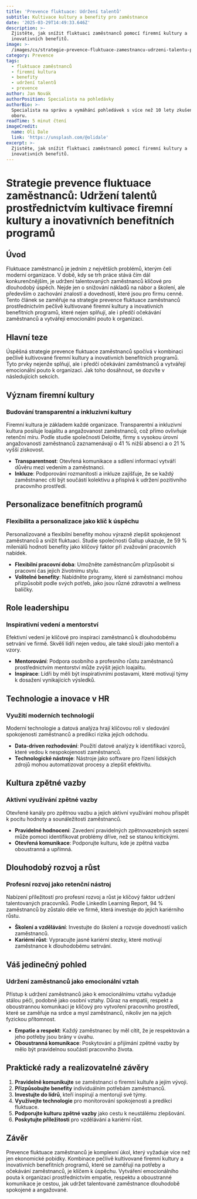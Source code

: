 ```yaml
---
title: 'Prevence fluktuace: Udržení talentů'
subtitle: Kultivace kultury a benefity pro zaměstnance
date: '2025-03-29T14:49:33.646Z'
description: >-
  Zjistěte, jak snížit fluktuaci zaměstnanců pomocí firemní kultury a
  inovativních benefitů.
image: >-
  /images/cs/strategie-prevence-fluktuace-zamestnancu-udrzeni-talentu-prostrednictvim-kultivace-firemni-kultury-a-inovativnich-benefitnich-programu-1743173373354.jpg
category: Prevence
tags:
  - fluktuace zaměstnanců
  - firemní kultura
  - benefity
  - udržení talentů
  - prevence
author: Jan Novák
authorPosition: Specialista na pohledávky
authorBio: >-
  Specialista na správu a vymáhání pohledávek s více než 10 lety zkušeností v
  oboru.
readTime: 5 minut čtení
imageCredit:
  name: Oli Dale
  link: 'https://unsplash.com/@olidale'
excerpt: >-
  Zjistěte, jak snížit fluktuaci zaměstnanců pomocí firemní kultury a
  inovativních benefitů.
---
```

# Strategie prevence fluktuace zaměstnanců: Udržení talentů prostřednictvím kultivace firemní kultury a inovativních benefitních programů

## Úvod

Fluktuace zaměstnanců je jedním z největších problémů, kterým čelí moderní organizace. V době, kdy se trh práce stává čím dál konkurenčnějším, je udržení talentovaných zaměstnanců klíčové pro dlouhodobý úspěch. Nejde jen o snižování nákladů na nábor a školení, ale především o zachování znalostí a dovedností, které jsou pro firmu cenné. Tento článek se zaměřuje na strategie prevence fluktuace zaměstnanců prostřednictvím pečlivě kultivované firemní kultury a inovativních benefitních programů, které nejen splňují, ale i předčí očekávání zaměstnanců a vytvářejí emocionální pouto k organizaci.

## Hlavní teze

Úspěšná strategie prevence fluktuace zaměstnanců spočívá v kombinaci pečlivě kultivované firemní kultury a inovativních benefitních programů. Tyto prvky nejenže splňují, ale i předčí očekávání zaměstnanců a vytvářejí emocionální pouto k organizaci. Jak toho dosáhnout, se dozvíte v následujících sekcích.

## Význam firemní kultury

### Budování transparentní a inkluzivní kultury

Firemní kultura je základem každé organizace. Transparentní a inkluzivní kultura posiluje loajalitu a angažovanost zaměstnanců, což přímo ovlivňuje retenční míru. Podle studie společnosti Deloitte, firmy s vysokou úrovní angažovanosti zaměstnanců zaznamenávají o 41 % nižší absenci a o 21 % vyšší ziskovost.

- **Transparentnost**: Otevřená komunikace a sdílení informací vytváří důvěru mezi vedením a zaměstnanci.
- **Inkluze**: Podporování rozmanitosti a inkluze zajišťuje, že se každý zaměstnanec cítí být součástí kolektivu a přispívá k udržení pozitivního pracovního prostředí.

## Personalizace benefitních programů

### Flexibilita a personalizace jako klíč k úspěchu

Personalizované a flexibilní benefity mohou výrazně zlepšit spokojenost zaměstnanců a snížit fluktuaci. Studie společnosti Gallup ukazuje, že 59 % mileniálů hodnotí benefity jako klíčový faktor při zvažování pracovních nabídek.

- **Flexibilní pracovní doba**: Umožněte zaměstnancům přizpůsobit si pracovní čas jejich životnímu stylu.
- **Volitelné benefity**: Nabídněte programy, které si zaměstnanci mohou přizpůsobit podle svých potřeb, jako jsou různé zdravotní a wellness balíčky.

## Role leadershipu

### Inspirativní vedení a mentorství

Efektivní vedení je klíčové pro inspiraci zaměstnanců k dlouhodobému setrvání ve firmě. Skvělí lídři nejen vedou, ale také slouží jako mentoři a vzory.

- **Mentorování**: Podpora osobního a profesního růstu zaměstnanců prostřednictvím mentorství může zvýšit jejich loajalitu.
- **Inspirace**: Lídři by měli být inspirativními postavami, které motivují týmy k dosažení vynikajících výsledků.

## Technologie a inovace v HR

### Využití moderních technologií

Moderní technologie a datová analýza hrají klíčovou roli v sledování spokojenosti zaměstnanců a predikci rizika jejich odchodu. 

- **Data-driven rozhodování**: Použití datové analýzy k identifikaci vzorců, které vedou k nespokojenosti zaměstnanců.
- **Technologické nástroje**: Nástroje jako software pro řízení lidských zdrojů mohou automatizovat procesy a zlepšit efektivitu.

## Kultura zpětné vazby

### Aktivní využívání zpětné vazby

Otevřené kanály pro zpětnou vazbu a jejich aktivní využívání mohou přispět k pocitu hodnoty a sounáležitosti zaměstnanců.

- **Pravidelné hodnocení**: Zavedení pravidelných zpětnovazebných sezení může pomoci identifikovat problémy dříve, než se stanou kritickými.
- **Otevřená komunikace**: Podporujte kulturu, kde je zpětná vazba oboustranná a upřímná.

## Dlouhodobý rozvoj a růst

### Profesní rozvoj jako retenční nástroj

Nabízení příležitostí pro profesní rozvoj a růst je klíčový faktor udržení talentovaných pracovníků. Podle LinkedIn Learning Report, 94 % zaměstnanců by zůstalo déle ve firmě, která investuje do jejich kariérního růstu.

- **Školení a vzdělávání**: Investujte do školení a rozvoje dovedností vašich zaměstnanců.
- **Kariérní růst**: Vypracujte jasné kariérní stezky, které motivují zaměstnance k dlouhodobému setrvání.

## Váš jedinečný pohled

### Udržení zaměstnanců jako emocionální vztah

Přístup k udržení zaměstnanců jako k emocionálnímu vztahu vyžaduje stálou péči, podobně jako osobní vztahy. Důraz na empatii, respekt a oboustrannou komunikaci je klíčový pro vytvoření pracovního prostředí, které se zaměřuje na srdce a mysl zaměstnanců, nikoliv jen na jejich fyzickou přítomnost.

- **Empatie a respekt**: Každý zaměstnanec by měl cítit, že je respektován a jeho potřeby jsou brány v úvahu.
- **Oboustranná komunikace**: Poskytování a přijímání zpětné vazby by mělo být pravidelnou součástí pracovního života.

## Praktické rady a realizovatelné závěry

1. **Pravidelně komunikujte** se zaměstnanci o firemní kultuře a jejím vývoji.
2. **Přizpůsobujte benefity** individuálním potřebám zaměstnanců.
3. **Investujte do lídrů**, kteří inspirují a mentorují své týmy.
4. **Využívejte technologie** pro monitorování spokojenosti a predikci fluktuace.
5. **Podporujte kulturu zpětné vazby** jako cestu k neustálému zlepšování.
6. **Poskytujte příležitosti** pro vzdělávání a kariérní růst.

## Závěr

Prevence fluktuace zaměstnanců je komplexní úkol, který vyžaduje více než jen ekonomické pobídky. Kombinace pečlivě kultivované firemní kultury a inovativních benefitních programů, které se zaměřují na potřeby a očekávání zaměstnanců, je klíčem k úspěchu. Vytváření emocionálního pouta k organizaci prostřednictvím empatie, respektu a oboustranné komunikace je cestou, jak udržet talentované zaměstnance dlouhodobě spokojené a angažované.
